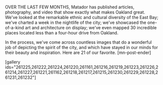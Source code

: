 OVER THE LAST FEW MONTHS, Matador has published articles, photography, and video that show exactly what makes Oakland great. We've looked at the remarkable ethnic and cultural diversity of the East Bay; we've charted a week in the nightlife of the city; we've showcased the one-of-a-kind art and architecture on display; we've even mapped 30 incredible places located less than a four-hour drive from Oakland.

In the process, we've come across countless images that do a wonderful job of depicting the spirit of the city, and which have stayed in our minds for their beauty and inspiration. Here are 21 of our favorite. [mn-post-ender]

[gallery ids="261225,261222,261224,261220,261161,261216,261219,261223,261226,261214,261227,261221,261162,261218,261217,261215,261230,261229,261228,261231,261232"]